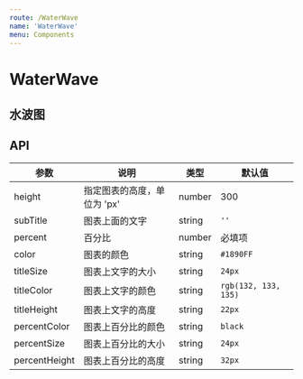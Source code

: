```yaml
---
route: /WaterWave
name: 'WaterWave'
menu: Components
---
```



# WaterWave

## 水波图

<Playground>
  <WaterWave
    height={300}
    subTitle="补贴资金剩余"
    percent={34}
    color={'#1890FF'}
    titleSize={`24px`}
    titleColor={`rgb(132, 133, 135)`}
    titleHeight={`22px`}
    percentColor={`black`}
    percentSize={`24px`}
    percentHeight={`32px`}
  />
</Playground>

## API

|参数|说明|类型|默认值|
|--|--|--|--|
|height|指定图表的高度，单位为 'px'|number|300|
|subTitle|图表上面的文字|string|`''`|
|percent|百分比|number|必填项|
|color|图表的颜色|string|`#1890FF`|
|titleSize|图表上文字的大小|string|`24px`|
|titleColor|图表上文字的颜色|string|`rgb(132, 133, 135)`|
|titleHeight|图表上文字的高度|string|`22px`|
|percentColor|图表上百分比的颜色|string|`black`|
|percentSize|图表上百分比的大小|string|`24px`|
|percentHeight|图表上百分比的高度|string|`32px`|


